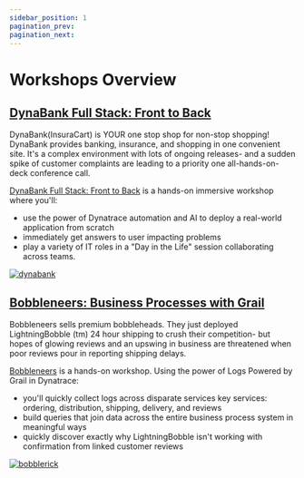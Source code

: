 ---
sidebar_position: 1
pagination_prev:
pagination_next:
---

# Workshops Overview

## [DynaBank Full Stack: Front to Back](/docs/FullStack)

DynaBank(InsuraCart) is YOUR one stop shop for non-stop shopping! DynaBank provides banking, insurance, and shopping in one convenient site. It's a complex environment with lots of ongoing releases- and a sudden spike of customer complaints are leading to a priority one all-hands-on-deck conference call.

[DynaBank Full Stack: Front to Back](/docs/FullStack) is a hands-on immersive workshop where you'll:

- use the power of Dynatrace automation and AI to deploy a real-world application from scratch
- immediately get answers to user impacting problems
- play a variety of IT roles in a "Day in the Life" session collaborating across teams.

[![dynabank](/img/dynabank.jpg)](/docs/FullStack)

## [Bobbleneers: Business Processes with Grail](/docs/apps/bnos)

Bobbleneers sells premium bobbleheads. They just deployed LightningBobble (tm) 24 hour shipping to crush their competition- but hopes of glowing reviews and an upswing in business are threatened when poor reviews pour in reporting shipping delays.

[Bobbleneers](/docs/apps/bnos) is a hands-on workshop. Using the power of Logs Powered by Grail in Dynatrace:

- you'll quickly collect logs across disparate services key services: ordering, distribution, shipping, delivery, and reviews
- build queries that join data across the entire business process system in meaningful ways
- quickly discover exactly why LightningBobble isn't working with confirmation from linked customer reviews

[![bobblerick](/img/bobblerick.jpg)](/docs/apps/bnos)
